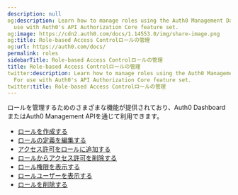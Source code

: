 ```yaml
---
description: null
og:description: Learn how to manage roles using the Auth0 Management Dashboard. For
  use with Auth0's API Authorization Core feature set.
og:image: https://cdn2.auth0.com/docs/1.14553.0/img/share-image.png
og:title: Role-based Access Controlロールの管理
og:url: https://auth0.com/docs/
permalink: roles
sidebarTitle: Role-based Access Controlロールの管理
title: Role-based Access Controlロールの管理
twitter:description: Learn how to manage roles using the Auth0 Management Dashboard.
  For use with Auth0's API Authorization Core feature set.
twitter:title: Role-based Access Controlロールの管理
---
```






ロールを管理するためのさまざまな機能が提供されており、Auth0 DashboardまたはAuth0 Management APIを通じて利用できます。

* [ロールを作成する](/rbac/roles/create-roles)
* [ロールの定義を編集する](/rbac/roles/edit-role-definitions)
* [アクセス許可をロールに追加する](/rbac/roles/add-permissions-to-roles)
* [ロールからアクセス許可を削除する](/rbac/roles/remove-permissions-from-roles)
* [ロール権限を表示する](/rbac/roles/view-role-permissions)
* [ロールユーザーを表示する](/rbac/roles/view-users-assigned-to-roles)
* [ロールを削除する](/rbac/roles/delete-roles)